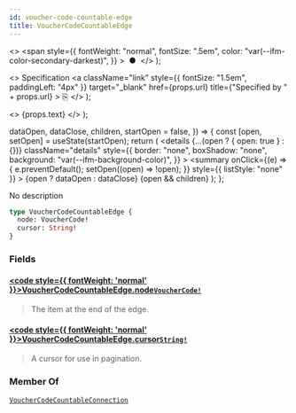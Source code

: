 ```yaml
---
id: voucher-code-countable-edge
title: VoucherCodeCountableEdge
---
```


  <>
    <span
      style={{
        fontWeight: "normal",
        fontSize: ".5em",
        color: "var(--ifm-color-secondary-darkest)",
      }}
    >
      &nbsp;●&nbsp;
    </span>
  </>
);

  <>
    Specification
    <a
      className="link"
      style={{ fontSize: "1.5em", paddingLeft: "4px" }}
      target="\_blank"
      href={props.url}
      title={"Specified by " + props.url}
    >
      ⎘
    </a>
  </>
);

  <>
    <span className={props.class}>{props.text}</span>
  </>
);


  dataOpen,
  dataClose,
  children,
  startOpen = false,
}) => {
  const [open, setOpen] = useState(startOpen);
  return (
    <details
      {...(open ? { open: true } : {})}
      className="details"
      style={{
        border: "none",
        boxShadow: "none",
        background: "var(--ifm-background-color)",
      }}
    >
      <summary
        onClick={(e) => {
          e.preventDefault();
          setOpen((open) => !open);
        }}
        style={{ listStyle: "none" }}
      >
        {open ? dataOpen : dataClose}
      </summary>
      {open && children}
    </details>
  );
};

No description

```graphql
type VoucherCodeCountableEdge {
  node: VoucherCode!
  cursor: String!
}
```

### Fields

#### [<code style={{ fontWeight: 'normal' }}>VoucherCodeCountableEdge.<b>node</b></code>](#)<Bullet />[`VoucherCode!`](../../../api-storefront/miscellaneous/objects/voucher-code) <Badge class="badge badge--secondary" text="non-null"/> <Badge class="badge badge--secondary" text="object"/> <Badge class="badge badge--secondary" text="miscellaneous"/>

> The item at the end of the edge.

#### [<code style={{ fontWeight: 'normal' }}>VoucherCodeCountableEdge.<b>cursor</b></code>](#)<Bullet />[`String!`](../../../api-storefront/miscellaneous/scalars/string) <Badge class="badge badge--secondary" text="non-null"/> <Badge class="badge badge--secondary" text="scalar"/> <Badge class="badge badge--secondary" text="miscellaneous"/>

> A cursor for use in pagination.

### Member Of

[`VoucherCodeCountableConnection`](../../../api-storefront/discounts/objects/voucher-code-countable-connection) <Badge class="badge badge--secondary" text="object"/>
